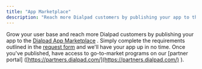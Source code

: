```yaml
---
title: "App Marketplace"
description: "Reach more Dialpad customers by publishing your app to the marketplace"
---
```

Grow your user base and reach more Dialpad customers by publishing your app to the [Dialpad App Marketplace](https://www.dialpad.com/app-marketplace/)
. Simply complete the requirements outlined in the [request form](https://airtable.com/shrZItkBt5VLiziDR)
 and we'll have your app up in no time. Once you've published, have access to go-to-market programs on our \[partner portal\] ([https://partners.dialpad.com/](https://partners.dialpad.com/)
).